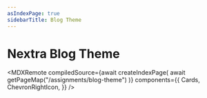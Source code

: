 ```yaml
---
asIndexPage: true
sidebarTitle: Blog Theme
---
```



# Nextra Blog Theme

<MDXRemote
  compiledSource={await createIndexPage(
    await getPageMap("/assignments/blog-theme")
  )}
  components={{
    Cards,
    ChevronRightIcon,
  }}
/>
